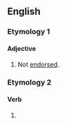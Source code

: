==English==

===Etymology 1===
{{prefix|en|un|endorsed}}

====Adjective====
{{en-adj|-}}

# Not [[endorsed]].

===Etymology 2===

====Verb====
{{head|en|verb form}}

# {{en-past of|unendorse}}